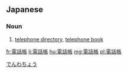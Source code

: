 ==Japanese==
{{ja-kanjitab|でん|わ|ちょう|yomi=on}}

===Noun===
{{ja-noun|でんわちょう}}

# [[telephone directory]], [[telephone book]] {{gloss|a listing of telephone subscribers}}

[[Category:ja:Telephony|でんわちょう]]

[[fr:電話帳]]
[[li:電話帳]]
[[hu:電話帳]]
[[mg:電話帳]]
[[pl:電話帳]]